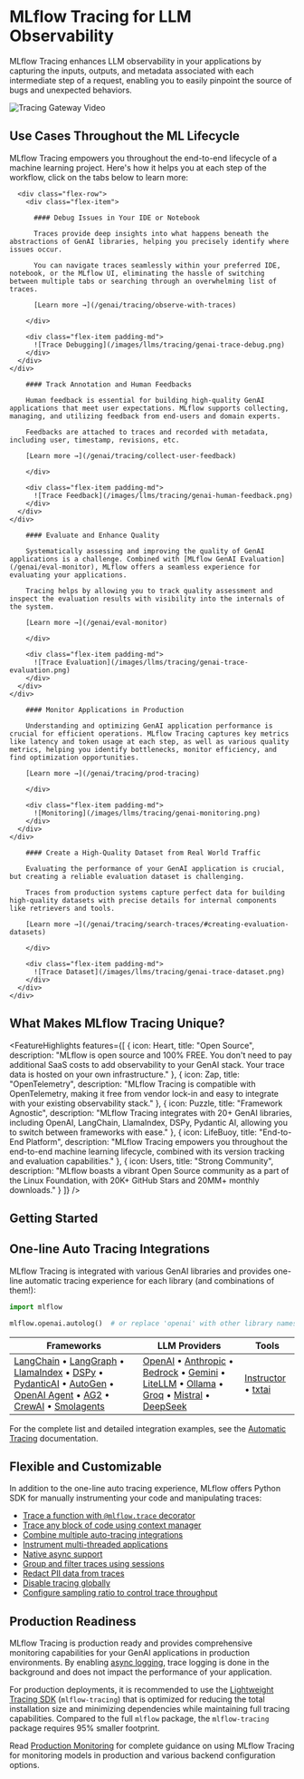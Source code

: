 
# MLflow Tracing for LLM Observability

MLflow Tracing enhances LLM observability in your applications by capturing the inputs, outputs, and metadata associated with each intermediate step of a request, enabling you to easily pinpoint the source of bugs and unexpected behaviors.

![Tracing Gateway Video](/images/llms/tracing/tracing-top.gif)

## Use Cases Throughout the ML Lifecycle

MLflow Tracing empowers you throughout the end-to-end lifecycle of a machine learning project. Here's how it helps you at each step of the workflow, click on the tabs below to learn more:

<TabsWrapper>
  <Tabs>
    <TabItem value="debugging" label="Build & Debug" default>
    <div class="flex-column">

      <div class="flex-row">
        <div class="flex-item">

          #### Debug Issues in Your IDE or Notebook

          Traces provide deep insights into what happens beneath the abstractions of GenAI libraries, helping you precisely identify where issues occur.

          You can navigate traces seamlessly within your preferred IDE, notebook, or the MLflow UI, eliminating the hassle of switching between multiple tabs or searching through an overwhelming list of traces.

          [Learn more →](/genai/tracing/observe-with-traces)

        </div>

        <div class="flex-item padding-md">
          ![Trace Debugging](/images/llms/tracing/genai-trace-debug.png)
        </div>
      </div>
    </div>

  </TabItem>
  <TabItem value="feedback" label="Human Feedback">
    <div class="flex-column">
      <div class="flex-row">
        <div class="flex-item">

        #### Track Annotation and Human Feedbacks

        Human feedback is essential for building high-quality GenAI applications that meet user expectations. MLflow supports collecting, managing, and utilizing feedback from end-users and domain experts.

        Feedbacks are attached to traces and recorded with metadata, including user, timestamp, revisions, etc.

        [Learn more →](/genai/tracing/collect-user-feedback)

        </div>

        <div class="flex-item padding-md">
          ![Trace Feedback](/images/llms/tracing/genai-human-feedback.png)
        </div>
      </div>
    </div>

  </TabItem>
  <TabItem value="evaluation" label="Evaluation">
    <div class="flex-column">
      <div class="flex-row">
        <div class="flex-item">

        #### Evaluate and Enhance Quality

        Systematically assessing and improving the quality of GenAI applications is a challenge. Combined with [MLflow GenAI Evaluation](/genai/eval-monitor), MLflow offers a seamless experience for evaluating your applications.

        Tracing helps by allowing you to track quality assessment and inspect the evaluation results with visibility into the internals of the system.

        [Learn more →](/genai/eval-monitor)

        </div>

        <div class="flex-item padding-md">
          ![Trace Evaluation](/images/llms/tracing/genai-trace-evaluation.png)
        </div>
      </div>
    </div>

  </TabItem>
  <TabItem value="production-monitoring" label="Production Monitoring">
    <div class="flex-column">
      <div class="flex-row">
        <div class="flex-item">

        #### Monitor Applications in Production

        Understanding and optimizing GenAI application performance is crucial for efficient operations. MLflow Tracing captures key metrics like latency and token usage at each step, as well as various quality metrics, helping you identify bottlenecks, monitor efficiency, and find optimization opportunities.

        [Learn more →](/genai/tracing/prod-tracing)

        </div>

        <div class="flex-item padding-md">
          ![Monitoring](/images/llms/tracing/genai-monitoring.png)
        </div>
      </div>
    </div>

  </TabItem>
  <TabItem value="dataset" label="Dataset Collection">
    <div class="flex-column">
      <div class="flex-row">
        <div class="flex-item">

        #### Create a High-Quality Dataset from Real World Traffic

        Evaluating the performance of your GenAI application is crucial, but creating a reliable evaluation dataset is challenging.

        Traces from production systems capture perfect data for building high-quality datasets with precise details for internal components like retrievers and tools.

        [Learn more →](/genai/tracing/search-traces/#creating-evaluation-datasets)

        </div>

        <div class="flex-item padding-md">
          ![Trace Dataset](/images/llms/tracing/genai-trace-dataset.png)
        </div>
      </div>
    </div>

  </TabItem>
  </Tabs>
</TabsWrapper>

## What Makes MLflow Tracing Unique?

<FeatureHighlights features={[
  {
    icon: Heart,
    title: "Open Source",
    description: "MLflow is open source and 100% FREE. You don't need to pay additional SaaS costs to add observability to your GenAI stack. Your trace data is hosted on your own infrastructure."
  },
  {
    icon: Zap,
    title: "OpenTelemetry",
    description: "MLflow Tracing is compatible with OpenTelemetry, making it free from vendor lock-in and easy to integrate with your existing observability stack."
  },
  {
    icon: Puzzle,
    title: "Framework Agnostic",
    description: "MLflow Tracing integrates with 20+ GenAI libraries, including OpenAI, LangChain, LlamaIndex, DSPy, Pydantic AI, allowing you to switch between frameworks with ease."
  },
  {
    icon: LifeBuoy,
    title: "End-to-End Platform",
    description: "MLflow Tracing empowers you throughout the end-to-end machine learning lifecycle, combined with its version tracking and evaluation capabilities."
  },
  {
    icon: Users,
    title: "Strong Community",
    description: "MLflow boasts a vibrant Open Source community as a part of the Linux Foundation, with 20K+ GitHub Stars and 20MM+ monthly downloads."
  }
]} />

## Getting Started

<TilesGrid>
  <TileCard
    image="/images/logos/python-logo.png"
    title="Quickstart (Python)"
    description="Get started with MLflow in Python"
    href="/genai/tracing/quickstart"
    linkText="Start building →"
    containerHeight={64}
  />
  <TileCard
    image="/images/logos/javascript-typescript-logo.png"
    title="Quickstart (JS/TS)"
    description="Get started with MLflow in JavaScript or TypeScript"
    href="/genai/tracing/quickstart"
    linkText="Start building →"
    containerHeight={64}
  />
  <TileCard
    icon={GitMerge}
    iconSize={48}
    title="Trace Your App"
    description="Explore the practical guides for instrumenting your own applications or systems"
    href="/genai/tracing/app-instrumentation"
    containerHeight={64}
  />
</TilesGrid>

## One-line Auto Tracing Integrations

MLflow Tracing is integrated with various GenAI libraries and provides one-line automatic tracing experience for each library (and combinations of them!):

```python
import mlflow

mlflow.openai.autolog()  # or replace 'openai' with other library names, e.g., "anthropic"
```

| Frameworks                                                                                                                                                                                                                                                                                                                                                                                                                                                                                                                                                                                                    | LLM Providers                                                                                                                                                                                                                                                                                                                                                                                                                                                                                                            | Tools                                                                                                             |
| ------------------------------------------------------------------------------------------------------------------------------------------------------------------------------------------------------------------------------------------------------------------------------------------------------------------------------------------------------------------------------------------------------------------------------------------------------------------------------------------------------------------------------------------------------------------------------------------------------------- | ------------------------------------------------------------------------------------------------------------------------------------------------------------------------------------------------------------------------------------------------------------------------------------------------------------------------------------------------------------------------------------------------------------------------------------------------------------------------------------------------------------------------ | ----------------------------------------------------------------------------------------------------------------- |
| [LangChain](/genai/tracing/integrations/listing/langchain) • [LangGraph](/genai/tracing/integrations/listing/langgraph) • [LlamaIndex](/genai/tracing/integrations/listing/llama_index) • [DSPy](/genai/tracing/integrations/listing/dspy) • [PydanticAI](/genai/tracing/integrations/listing/pydantic_ai) • [AutoGen](/genai/tracing/integrations/listing/autogen) • [OpenAI Agent](/genai/tracing/integrations/listing/openai-agent) • [AG2](/genai/tracing/integrations/listing/ag2) • [CrewAI](/genai/tracing/integrations/listing/crewai) • [Smolagents](/genai/tracing/integrations/listing/smolagents) | [OpenAI](/genai/tracing/integrations/listing/openai) • [Anthropic](/genai/tracing/integrations/listing/anthropic) • [Bedrock](/genai/tracing/integrations/listing/bedrock) • [Gemini](/genai/tracing/integrations/listing/gemini) • [LiteLLM](/genai/tracing/integrations/listing/litellm) • [Ollama](/genai/tracing/integrations/listing/ollama) • [Groq](/genai/tracing/integrations/listing/groq) • [Mistral](/genai/tracing/integrations/listing/mistral) • [DeepSeek](/genai/tracing/integrations/listing/deepseek) | [Instructor](/genai/tracing/integrations/listing/instructor) • [txtai](/genai/tracing/integrations/listing/txtai) |

For the complete list and detailed integration examples, see the [Automatic Tracing](/genai/tracing/app-instrumentation/automatic) documentation.

## Flexible and Customizable

In addition to the one-line auto tracing experience, MLflow offers Python SDK for manually instrumenting your code and manipulating traces:

- [Trace a function with `@mlflow.trace` decorator](/genai/tracing/app-instrumentation/manual-tracing#decorator)
- [Trace any block of code using context manager](/genai/tracing/app-instrumentation/manual-tracing#context-manager)
- [Combine multiple auto-tracing integrations](/genai/tracing/app-instrumentation/automatic/#multi-framework-example)
- [Instrument multi-threaded applications](/genai/tracing/app-instrumentation/manual-tracing#multi-threading)
- [Native async support](/genai/tracing/app-instrumentation/manual-tracing#async-support)
- [Group and filter traces using sessions](/genai/tracing/track-users-sessions)
- [Redact PII data from traces](/genai/tracing/observe-with-traces/masking)
- [Disable tracing globally](/genai/tracing/app-instrumentation/automatic#disabling-tracing)
- [Configure sampling ratio to control trace throughput](/genai/tracing/prod-tracing#sampling-traces)

## Production Readiness

MLflow Tracing is production ready and provides comprehensive monitoring capabilities for your GenAI applications in production environments. By enabling [async logging](/genai/tracing/prod-tracing/#asynchronous-trace-logging), trace logging is done in the background and does not impact the performance of your application.

For production deployments, it is recommended to use the [Lightweight Tracing SDK](/genai/tracing/lightweight-sdk) (`mlflow-tracing`) that is optimized for reducing the total installation size and minimizing dependencies while maintaining full tracing capabilities. Compared to the full `mlflow` package, the `mlflow-tracing` package requires 95% smaller footprint.

Read [Production Monitoring](/genai/tracing/prod-tracing) for complete guidance on using MLflow Tracing for monitoring models in production and various backend configuration options.
